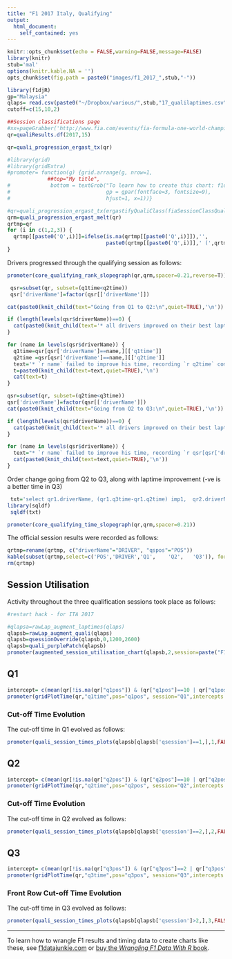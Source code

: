 ```yaml
---
title: "F1 2017 Italy, Qualifying"
output:
  html_document:
    self_contained: yes
---
```


```r
knitr::opts_chunk$set(echo = FALSE,warning=FALSE,message=FALSE)
library(knitr)
stub='mal'
options(knitr.kable.NA = '')
opts_chunk$set(fig.path = paste0("images/f1_2017_",stub,"-"))
```



```r
library(f1djR)
gp="Malaysia"
qlaps= read.csv(paste0("~/Dropbox/various/",stub,"17_qualilaptimes.csv"))
cutoff=c(15,10,2)
```

```r
##Session classifications page
#xx=pageGrabber('http://www.fia.com/events/fia-formula-one-world-championship/season-2017/session-classifications-19')
qr=qualiResults.df(2017,15)

qr=quali_progression_ergast_tx(qr)
```

```r
#library(grid)
#library(gridExtra)
#promoter= function(g) {grid.arrange(g, nrow=1,
             ##top="My title", 
#             bottom = textGrob("To learn how to create this chart: f1datajunkie.com",
#                               gp = gpar(fontface=3, fontsize=9),
#                               hjust=1, x=1))}
```
```r
#qr=quali_progression_ergast_tx(ergastifyQualiClass(fiaSessionClassQualifyingTidy(fiaTableGrabber(xx,4))))
qrm=quali_progression_ergast_melt(qr)
qrtmp=qr
for (i in c(1,2,3)) {
  qrtmp[[paste0('Q',i)]]=ifelse(is.na(qrtmp[[paste0('Q',i)]]),'',
                                paste0(qrtmp[[paste0('Q',i)]],' (',qrtmp[[paste0('q',i,'pos')]],')'))
}
```

Drivers progressed through the qualifying session as follows:
```r
promoter(core_qualifying_rank_slopegraph(qr,qrm,spacer=0.21,reverse=T))
```


```r
 qsr=subset(qr, subset=(q1time<q2time))
 qsr['driverName']=factor(qsr[['driverName']])
```

```r
cat(paste0(knit_child(text="Going from Q1 to Q2:\n",quiet=TRUE),'\n'))

if (length(levels(qsr$driverName))==0) {
  cat(paste0(knit_child(text='* all drivers improved on their best laptime from the previous session',quiet=TRUE),'\n'))
}

for (name in levels(qsr$driverName)) {
  q1time=qsr[qsr['driverName']==name,][['q1time']]
  q2time =qsr[qsr['driverName']==name,][['q2time']]
  text='* `r name` failed to improve his time, recording `r q2time` compared to `r q1time` (`r q2time-q1time`s slower)'
  t=paste0(knit_child(text=text,quiet=TRUE),'\n')
  cat(text=t)
}
```


```r
qsr=subset(qr, subset=(q2time<q3time))
qsr['driverName']=factor(qsr[['driverName']])
cat(paste0(knit_child(text="Going from Q2 to Q3:\n",quiet=TRUE),'\n'))

if (length(levels(qsr$driverName))==0) {
  cat(paste0(knit_child(text='* all drivers improved on their best laptime from the previous session',quiet=TRUE),'\n'))
}

for (name in levels(qsr$driverName)) {
  text="* `r name` failed to improve his time, recording `r qsr[qsr['driverName']==name,][['q3time']]` compared to `r qsr[qsr['driverName']==name,][['q2time']]` (`r qsr[qsr['driverName']==name,][['q3time']]-qsr[qsr['driverName']==name,][['q2time']]`s slower)"
  cat(paste0(knit_child(text=text,quiet=TRUE),'\n')) 
}
```

Order change going from Q2 to Q3, along with laptime improvement (-ve is a better time in Q3)
```r
 txt='select qr1.driverName, (qr1.q3time-qr1.q2time) imp1,  qr2.driverName,(qr2.q3time-qr2.q2time) imp2  from qr as qr1 join qr as qr2 where qr1.driverName!=qr2.driverName and qr1.q2pos>qr2.q2pos and qr1.q3pos<qr2.q3pos'
library(sqldf)
 sqldf(txt)
```

```r
promoter(core_qualifying_time_slopegraph(qr,qrm,spacer=0.21))
```

The official session results were recorded as follows:
```r
qrtmp=rename(qrtmp, c("driverName"="DRIVER", "qspos"="POS"))
kable(subset(qrtmp,select=c('POS','DRIVER','Q1',	'Q2',	'Q3')), format='markdown',row.names = FALSE)
rm(qrtmp)
```


## Session Utilisation

Activity throughout the three qualification sessions took place as follows:

```r
#restart hack - for ITA 2017

```

```r
#qlapsa=rawLap_augment_laptimes(qlaps)
qlapsb=rawLap_augment_quali(qlaps)
qlapsb=qsessionOverride(qlapsb,0,1200,2600)
qlapsb=quali_purplePatch(qlapsb)
promoter(augmented_session_utilisation_chart(qlapsb,2,session=paste("F1",gp,"2017, Qualifying")))
```

## Q1 

```r
intercept= c(mean(qr[!is.na(qr["q1pos"]) & (qr["q1pos"]==10 | qr["q1pos"]==11),"q1time"]))
promoter(gridPlotTime(qr,"q1time",pos="q1pos", session="Q1",intercepts = intercept))
```

### Cut-off Time Evolution

The cut-off time in Q1 evolved as follows:

```r
promoter(quali_session_times_plots(qlapsb[qlapsb['qsession']==1,],1,FALSE,FALSE,TRUE,cutoff)+theme_bw())
```

## Q2

```r
intercept= c(mean(qr[!is.na(qr["q2pos"]) & (qr["q2pos"]==10 | qr["q2pos"]==11),"q2time"]))
promoter(gridPlotTime(qr,"q2time",pos="q2pos", session="Q2",intercepts = intercept))
```

### Cut-off Time Evolution

The cut-off time in Q2 evolved as follows:

```r
promoter(quali_session_times_plots(qlapsb[qlapsb['qsession']==2,],2,FALSE,FALSE,TRUE,cutoff)+theme_bw())
```

## Q3


```r
intercept= c(mean(qr[!is.na(qr["q3pos"]) & (qr["q3pos"]==2 | qr["q3pos"]==3),"q3time"]))
promoter(gridPlotTime(qr,"q3time",pos="q3pos", session="Q3",intercepts = intercept))
```

### Front Row Cut-off Time Evolution

The cut-off time in Q3 evolved as follows:

```r
promoter(quali_session_times_plots(qlapsb[qlapsb['qsession']>2,],3,FALSE,FALSE,TRUE,cutoff)+theme_bw())
```


---
 To learn how to wrangle F1 results and timing data to create charts like these, see [f1datajunkie.com](https://f1datajunkie.com) or [buy the *Wrangling F1 Data With R* book](https://leanpub.com/wranglingf1datawithr).
